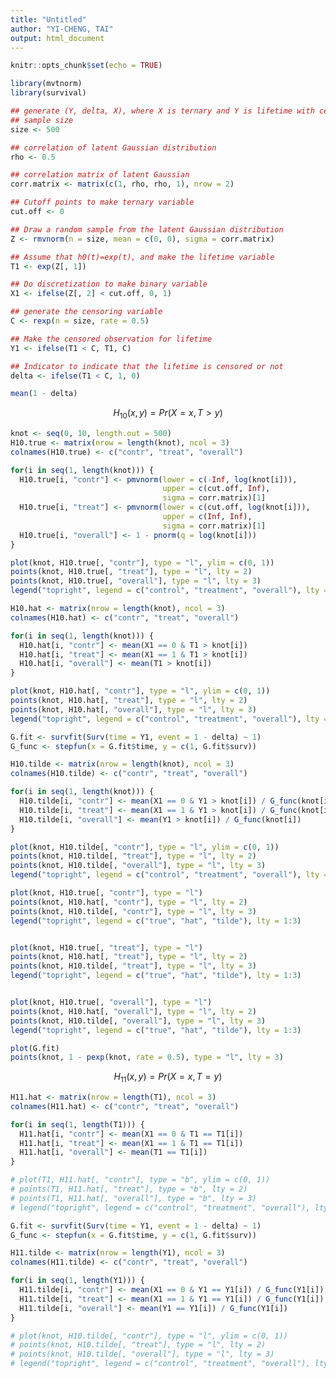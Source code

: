 ```yaml
---
title: "Untitled"
author: "YI-CHENG, TAI"
output: html_document
---
```


```r
knitr::opts_chunk$set(echo = TRUE)
```

```r
library(mvtnorm)
library(survival)
```

```r
## generate (Y, delta, X), where X is ternary and Y is lifetime with censoring
## sample size
size <- 500

## correlation of latent Gaussian distribution
rho <- 0.5 

## correlation matrix of latent Gaussian
corr.matrix <- matrix(c(1, rho, rho, 1), nrow = 2) 

## Cutoff points to make ternary variable
cut.off <- 0 

## Draw a random sample from the latent Gaussian distribution
Z <- rmvnorm(n = size, mean = c(0, 0), sigma = corr.matrix)

## Assume that h0(t)=exp(t), and make the lifetime variable
T1 <- exp(Z[, 1])

## Do discretization to make binary variable
X1 <- ifelse(Z[, 2] < cut.off, 0, 1)

## generate the censoring variable
C <- rexp(n = size, rate = 0.5)

## Make the censored observation for lifetime
Y1 <- ifelse(T1 < C, T1, C)

## Indicator to indicate that the lifetime is censored or not
delta <- ifelse(T1 < C, 1, 0)
```

```r
mean(1 - delta)
```

$$
H_{10}(x, y) = Pr(X = x, T > y)
$$
```r
knot <- seq(0, 10, length.out = 500)
H10.true <- matrix(nrow = length(knot), ncol = 3)
colnames(H10.true) <- c("contr", "treat", "overall")

for(i in seq(1, length(knot))) {
  H10.true[i, "contr"] <- pmvnorm(lower = c(-Inf, log(knot[i])),
                                  upper = c(cut.off, Inf),
                                  sigma = corr.matrix)[1]
  H10.true[i, "treat"] <- pmvnorm(lower = c(cut.off, log(knot[i])),
                                  upper = c(Inf, Inf),
                                  sigma = corr.matrix)[1]
  H10.true[i, "overall"] <- 1 - pnorm(q = log(knot[i]))
}

plot(knot, H10.true[, "contr"], type = "l", ylim = c(0, 1))
points(knot, H10.true[, "treat"], type = "l", lty = 2)
points(knot, H10.true[, "overall"], type = "l", lty = 3)
legend("topright", legend = c("control", "treatment", "overall"), lty = 1:3)
```

```r
H10.hat <- matrix(nrow = length(knot), ncol = 3)
colnames(H10.hat) <- c("contr", "treat", "overall")

for(i in seq(1, length(knot))) {
  H10.hat[i, "contr"] <- mean(X1 == 0 & T1 > knot[i])
  H10.hat[i, "treat"] <- mean(X1 == 1 & T1 > knot[i])
  H10.hat[i, "overall"] <- mean(T1 > knot[i])
}

plot(knot, H10.hat[, "contr"], type = "l", ylim = c(0, 1))
points(knot, H10.hat[, "treat"], type = "l", lty = 2)
points(knot, H10.hat[, "overall"], type = "l", lty = 3)
legend("topright", legend = c("control", "treatment", "overall"), lty = 1:3)
```

```r
G.fit <- survfit(Surv(time = Y1, event = 1 - delta) ~ 1)
G_func <- stepfun(x = G.fit$time, y = c(1, G.fit$surv)) 

H10.tilde <- matrix(nrow = length(knot), ncol = 3)
colnames(H10.tilde) <- c("contr", "treat", "overall")

for(i in seq(1, length(knot))) {
  H10.tilde[i, "contr"] <- mean(X1 == 0 & Y1 > knot[i]) / G_func(knot[i])
  H10.tilde[i, "treat"] <- mean(X1 == 1 & Y1 > knot[i]) / G_func(knot[i])
  H10.tilde[i, "overall"] <- mean(Y1 > knot[i]) / G_func(knot[i])
}

plot(knot, H10.tilde[, "contr"], type = "l", ylim = c(0, 1))
points(knot, H10.tilde[, "treat"], type = "l", lty = 2)
points(knot, H10.tilde[, "overall"], type = "l", lty = 3)
legend("topright", legend = c("control", "treatment", "overall"), lty = 1:3)
```



```r
plot(knot, H10.true[, "contr"], type = "l")
points(knot, H10.hat[, "contr"], type = "l", lty = 2)
points(knot, H10.tilde[, "contr"], type = "l", lty = 3)
legend("topright", legend = c("true", "hat", "tilde"), lty = 1:3)


plot(knot, H10.true[, "treat"], type = "l")
points(knot, H10.hat[, "treat"], type = "l", lty = 2)
points(knot, H10.tilde[, "treat"], type = "l", lty = 3)
legend("topright", legend = c("true", "hat", "tilde"), lty = 1:3)


plot(knot, H10.true[, "overall"], type = "l")
points(knot, H10.hat[, "overall"], type = "l", lty = 2)
points(knot, H10.tilde[, "overall"], type = "l", lty = 3)
legend("topright", legend = c("true", "hat", "tilde"), lty = 1:3)
```

```r
plot(G.fit)
points(knot, 1 - pexp(knot, rate = 0.5), type = "l", lty = 3)
```

$$
H_{11}(x, y) = Pr(X = x, T = y)
$$

```r
H11.hat <- matrix(nrow = length(T1), ncol = 3)
colnames(H11.hat) <- c("contr", "treat", "overall")

for(i in seq(1, length(T1))) {
  H11.hat[i, "contr"] <- mean(X1 == 0 & T1 == T1[i])
  H11.hat[i, "treat"] <- mean(X1 == 1 & T1 == T1[i])
  H11.hat[i, "overall"] <- mean(T1 == T1[i])
}

# plot(T1, H11.hat[, "contr"], type = "b", ylim = c(0, 1))
# points(T1, H11.hat[, "treat"], type = "b", lty = 2)
# points(T1, H11.hat[, "overall"], type = "b", lty = 3)
# legend("topright", legend = c("control", "treatment", "overall"), lty = 1:3)
```

```r
G.fit <- survfit(Surv(time = Y1, event = 1 - delta) ~ 1)
G_func <- stepfun(x = G.fit$time, y = c(1, G.fit$surv)) 

H11.tilde <- matrix(nrow = length(Y1), ncol = 3)
colnames(H11.tilde) <- c("contr", "treat", "overall")

for(i in seq(1, length(Y1))) {
  H11.tilde[i, "contr"] <- mean(X1 == 0 & Y1 == Y1[i]) / G_func(Y1[i])
  H11.tilde[i, "treat"] <- mean(X1 == 1 & Y1 == Y1[i]) / G_func(Y1[i])
  H11.tilde[i, "overall"] <- mean(Y1 == Y1[i]) / G_func(Y1[i])
}

# plot(knot, H10.tilde[, "contr"], type = "l", ylim = c(0, 1))
# points(knot, H10.tilde[, "treat"], type = "l", lty = 2)
# points(knot, H10.tilde[, "overall"], type = "l", lty = 3)
# legend("topright", legend = c("control", "treatment", "overall"), lty = 1:3)
```



